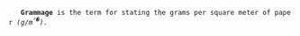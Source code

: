 	'''Grammage''' is the term for stating the grams per square meter of paper ''(g/m<sup>²�</sup>).''

	{{sub-stub}}